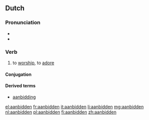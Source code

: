 ==Dutch==

===Pronunciation===
*{{audio|Nl-aanbidden.ogg|audio}}
*{{IPA|/aːnˈbɪdə(n)/|lang=nl}}

===Verb===
{{nl-verb|st-5}}

# to [[worship]], to [[adore]]

====Conjugation====
{{nl-conj-st|class=5|aanbid|aanbad|aanbeden|aux2=zijn|aanbidde|aanbade|aanbaadt}}

====Derived terms====
* [[aanbidding]]

[[el:aanbidden]]
[[fr:aanbidden]]
[[it:aanbidden]]
[[li:aanbidden]]
[[mg:aanbidden]]
[[nl:aanbidden]]
[[pl:aanbidden]]
[[fi:aanbidden]]
[[zh:aanbidden]]